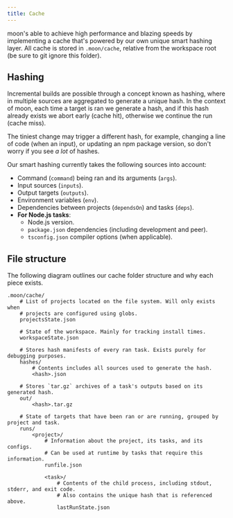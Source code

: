 ```yaml
---
title: Cache
---
```


moon's able to achieve high performance and blazing speeds by implementing a cache that's powered by
our own unique smart hashing layer. All cache is stored in `.moon/cache`, relative from the
workspace root (be sure to git ignore this folder).

## Hashing

Incremental builds are possible through a concept known as hashing, where in multiple sources are
aggregated to generate a unique hash. In the context of moon, each time a target is ran we generate
a hash, and if this hash already exists we abort early (cache hit), otherwise we continue the run
(cache miss).

The tiniest change may trigger a different hash, for example, changing a line of code (when an
input), or updating an npm package version, so don't worry if you see _a lot_ of hashes.

Our smart hashing currently takes the following sources into account:

- Command (`command`) being ran and its arguments (`args`).
- Input sources (`inputs`).
- Output targets (`outputs`).
- Environment variables (`env`).
- Dependencies between projects (`dependsOn`) and tasks (`deps`).
- **For Node.js tasks**:
  - Node.js version.
  - `package.json` dependencies (including development and peer).
  - `tsconfig.json` compiler options (when applicable).

## File structure

The following diagram outlines our cache folder structure and why each piece exists.

```shell
.moon/cache/
	# List of projects located on the file system. Will only exists when
	# projects are configured using globs.
	projectsState.json

	# State of the workspace. Mainly for tracking install times.
	workspaceState.json

	# Stores hash manifests of every ran task. Exists purely for debugging purposes.
	hashes/
		# Contents includes all sources used to generate the hash.
		<hash>.json

	# Stores `tar.gz` archives of a task's outputs based on its generated hash.
	out/
		<hash>.tar.gz

	# State of targets that have been ran or are running, grouped by project and task.
	runs/
		<project>/
			# Information about the project, its tasks, and its configs.
			# Can be used at runtime by tasks that require this information.
			runfile.json

			<task>/
				# Contents of the child process, including stdout, stderr, and exit code.
				# Also contains the unique hash that is referenced above.
				lastRunState.json
```
